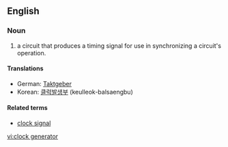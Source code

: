 ==English==

===Noun===
{{en-noun|sg=[[clock]] [[generator]]}}
{{wikipedia}}
# {{computing|electronics}} a circuit that produces a timing signal for use in synchronizing a circuit's operation.

====Translations====
*German: [[Taktgeber]] {{n}}
*Korean: [[클럭발생부]] (keulleok-balsaengbu)

====Related terms====
*[[clock signal]]

[[vi:clock generator]]
